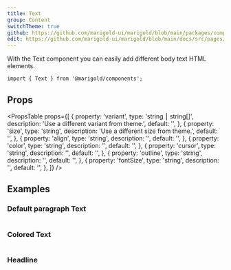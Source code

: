 ```yaml
---
title: Text
group: Content
switchTheme: true
github: https://github.com/marigold-ui/marigold/blob/main/packages/components/src/Text/Text.tsx
edit: https://github.com/marigold-ui/marigold/blob/main/docs/src/pages/components/text.mdx
---
```


With the Text component you can easily add different body text HTML elements.

```tsx
import { Text } from '@marigold/components';
```

## Props

<PropsTable
  props={[
    {
      property: 'variant',
      type: 'string ⎮ string[]',
      description: 'Use a different variant from theme.',
      default: '',
    },
    {
      property: 'size',
      type: 'string',
      description: 'Use a different size from theme.',
      default: '',
    },
    {
      property: 'align',
      type: 'string',
      description: '',
      default: '',
    },
    {
      property: 'color',
      type: 'string',
      description: '',
      default: '',
    },
    {
      property: 'cursor',
      type: 'string',
      description: '',
      default: '',
    },
    {
      property: 'outline',
      type: 'string',
      description: '',
      default: '',
    },
    {
      property: 'fontSize',
      type: 'string',
      description: '',
      default: '',
    },
  ]}
/>

## Examples

### Default paragraph Text

```tsx preview file=components/Text/text-default.demo.tsx

```

### Colored Text

```tsx preview file=components/Text/text-color.demo.tsx

```

### Headline

```tsx preview file=components/Text/text-heading.demo.tsx

```
